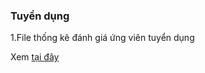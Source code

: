### Tuyển dụng

1.File thống kê đánh giá ứng viên tuyển dụng

Xem [tại đây](https://foxai-my.sharepoint.com/:x:/g/personal/thuylt_fox_ai_vn/ETwNfpzHIwhAka43OxZLUhcBcpTnAwu2k9bCoHf06strMA?e=bkUitJ)
